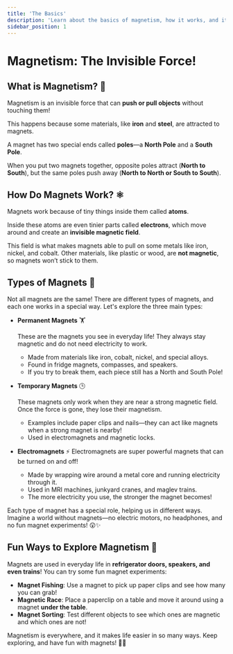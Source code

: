 ```yaml
---
title: 'The Basics'
description: 'Learn about the basics of magnetism, how it works, and its types.'
sidebar_position: 1
---
```



# Magnetism: The Invisible Force!

## What is Magnetism? 🧲

Magnetism is an invisible force that can **push or pull objects** without touching them!

This happens because some materials, like **iron** and **steel**, are attracted to magnets.

A magnet has two special ends called **poles**—a **North Pole** and a **South Pole**.

When you put two magnets together, opposite poles attract (**North to South**), but the same poles push away (**North to North or South to South**).

<YouTube videoId="yXCeuSiTOug" />

## How Do Magnets Work? ⚛️

Magnets work because of tiny things inside them called **atoms**.

Inside these atoms are even tinier parts called **electrons**, which move around and create an **invisible magnetic field**.

This field is what makes magnets able to pull on some metals like iron, nickel, and cobalt. Other materials, like plastic or wood, are **not magnetic**, so magnets won’t stick to them.

<YouTube videoId="jMW_0Ro6b5c" />

## Types of Magnets 🌟

Not all magnets are the same! There are different types of magnets, and each one works in a special way. Let's explore the three main types:

- **Permanent Magnets** 🏋️

  These are the magnets you see in everyday life! They always stay magnetic and do not need electricity to work.

  - Made from materials like iron, cobalt, nickel, and special alloys.
  - Found in fridge magnets, compasses, and speakers.
  - If you try to break them, each piece still has a North and South Pole!

- **Temporary Magnets** 🕒

  These magnets only work when they are near a strong magnetic field. Once the force is gone, they lose their magnetism.

  - Examples include paper clips and nails—they can act like magnets when a strong magnet is nearby!
  - Used in electromagnets and magnetic locks.

- **Electromagnets** ⚡
  Electromagnets are super powerful magnets that can be turned on and off!

  - Made by wrapping wire around a metal core and running electricity through it.
  - Used in MRI machines, junkyard cranes, and maglev trains.
  - The more electricity you use, the stronger the magnet becomes!

<YouTube videoId="x-Hz7RXXhGE" />

Each type of magnet has a special role, helping us in different ways. Imagine a world without magnets—no electric motors, no headphones, and no fun magnet experiments! 😲✨

## Fun Ways to Explore Magnetism 🎉

Magnets are used in everyday life in **refrigerator doors, speakers, and even trains**! You can try some fun magnet experiments:

- **Magnet Fishing**: Use a magnet to pick up paper clips and see how many you can grab!
- **Magnetic Race**: Place a paperclip on a table and move it around using a magnet **under the table**.
- **Magnet Sorting**: Test different objects to see which ones are magnetic and which ones are not!

Magnetism is everywhere, and it makes life easier in so many ways. Keep exploring, and have fun with magnets! 🧲✨
